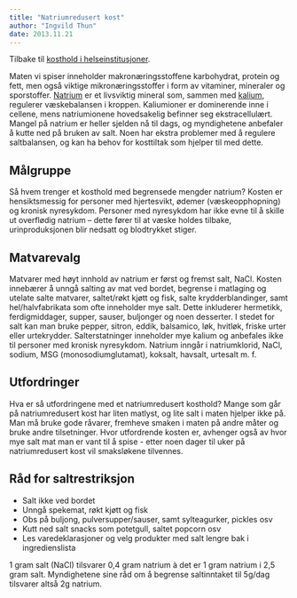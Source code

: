 ```yaml
---
title: "Natriumredusert kost"
author: "Ingvild Thun"
date: 2013.11.21
---
```


Tilbake til [kosthold i helseinstitusjoner](../../kosthold-institusjoner.qmd "Kosthold i helseinstitusjoner").

Maten vi spiser inneholder makronæringsstoffene karbohydrat, protein og fett, men også viktige mikronæringsstoffer i form av vitaminer, mineraler og sporstoffer. [Natrium](http://www.friskogfunksjonell.no/natrium-og-klor/ "Natrium og klor") er et livsviktig mineral som, sammen med [kalium](http://www.friskogfunksjonell.no/kalium/ "Kalium"), regulerer væskebalansen i kroppen. Kaliumioner er dominerende inne i cellene, mens natriumionene hovedsakelig befinner seg ekstracellulært. Mangel på natrium er heller sjelden nå til dags, og myndighetene anbefaler å kutte ned på bruken av salt. Noen har ekstra problemer med å regulere saltbalansen, og kan ha behov for kosttiltak som hjelper til med dette.

## Målgruppe

Så hvem trenger et kosthold med begrensede mengder natrium? Kosten er hensiktsmessig for personer med hjertesvikt, ødemer (væskeopphopning) og kronisk nyresykdom. Personer med nyresykdom har ikke evne til å skille ut overflødig natrium – dette fører til at væske holdes tilbake, urinproduksjonen blir nedsatt og blodtrykket stiger.

## Matvarevalg

Matvarer med høyt innhold av natrium er først og fremst salt, NaCl. Kosten innebærer å unngå salting av mat ved bordet, begrense i matlaging og utelate salte matvarer, saltet/røkt kjøtt og fisk, salte krydderblandinger, samt hel/halvfabrikata som ofte inneholder mye salt. Dette inkluderer hermetikk, ferdigmiddager, supper, sauser, buljonger og noen desserter. I stedet for salt kan man bruke pepper, sitron, eddik, balsamico, løk, hvitløk, friske urter eller urtekrydder. Salterstatninger inneholder mye kalium og anbefales ikke til personer med kronisk nyresykdom. Natrium inngår i natriumklorid, NaCl, sodium, MSG (monosodiumglutamat), koksalt, havsalt, urtesalt m. f.

## Utfordringer

Hva er så utfordringene med et natriumredusert kosthold? Mange som går på natriumredusert kost har liten matlyst, og lite salt i maten hjelper ikke på. Man må bruke gode råvarer, fremheve smaken i maten på andre måter og bruke andre tilsetninger. Hvor utfordrende kosten er, avhenger også av hvor mye salt mat man er vant til å spise - etter noen dager til uker på natriumredusert kost vil smaksløkene tilvennes.

## Råd for saltrestriksjon

-   Salt ikke ved bordet
-   Unngå spekemat, røkt kjøtt og fisk
-   Obs på buljong, pulversupper/sauser, samt sylteagurker, pickles osv
-   Kutt ned salt snacks som potetgull, saltet popcorn osv
-   Les varedeklarasjoner og velg produkter med salt lengre bak i ingredienslista

1 gram salt (NaCl) tilsvarer 0,4 gram natrium à det er 1 gram natrium i 2,5 gram salt. Myndighetene sine råd om å begrense saltinntaket til 5g/dag tilsvarer altså 2g natrium.
